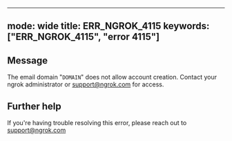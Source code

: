 
---
mode: wide
title: ERR_NGROK_4115
keywords: ["ERR_NGROK_4115", "error 4115"]
---

## Message
The email domain "`DOMAIN`" does not allow account creation. Contact your ngrok administrator or support@ngrok.com for access.




## Further help
If you're having trouble resolving this error, please reach out to [support@ngrok.com](mailto:support@ngrok.com?subject=Help%20with%20ERR_NGROK_4115)

